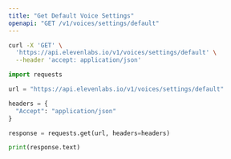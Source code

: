 ```yaml
---
title: "Get Default Voice Settings"
openapi: "GET /v1/voices/settings/default"
---
```


<RequestExample>

```Bash Curl
curl -X 'GET' \
  'https://api.elevenlabs.io/v1/voices/settings/default' \
  --header 'accept: application/json'
```

```Python Python
import requests

url = "https://api.elevenlabs.io/v1/voices/settings/default"

headers = {
  "Accept": "application/json"
}

response = requests.get(url, headers=headers)

print(response.text)
```

</RequestExample>